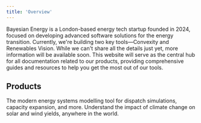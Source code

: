 ```yaml
---
title: 'Overview'
---
```


Bayesian Energy is a London-based energy tech startup founded in 2024, focused on developing advanced software solutions for the energy transition. Currently, we're building two key tools—Convexity and Renewables Vision. While we can't share all the details just yet, more information will be available soon. This website will serve as the central hub for all documentation related to our products, providing comprehensive guides and resources to help you get the most out of our tools.

## Products

<CardGroup cols={2}>
  <Card title="Convexity" icon="circle-nodes">
    The modern energy systems modelling tool for dispatch simulations, capacity expansion, and more.
  </Card>
  <Card title="Renewables Vision" icon="chart-line">
    Understand the impact of climate change on solar and wind yields, anywhere in the world.
  </Card>
</CardGroup>